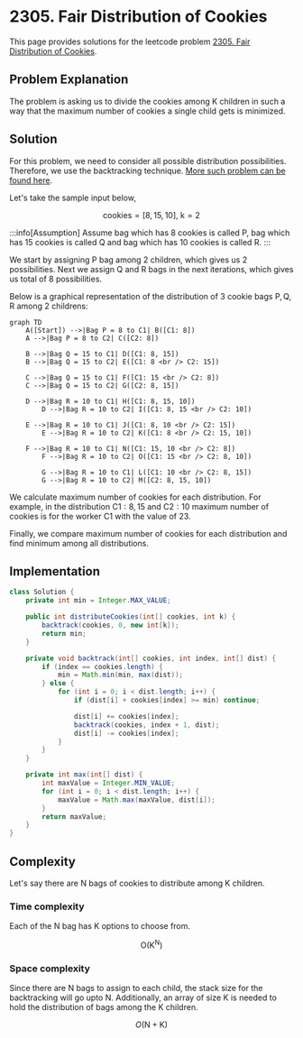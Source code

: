
# 2305. Fair Distribution of Cookies

This page provides solutions for the leetcode problem [2305. Fair Distribution of Cookies](https://leetcode.com/problems/fair-distribution-of-cookies/description/).

## Problem Explanation 

The problem is asking us to divide the cookies among $\text{K}$ children in such a way that the maximum number of cookies a single child gets is minimized.

## Solution

For this problem, we need to consider all possible distribution possibilities. Therefore, we use the backtracking technique. [More such problem can be found here](/backtracking/partition-array-into-k-subarrays).


Let's take the sample input below,

$$
\text{cookies} = [8,15,10], \ \text{k} = 2
$$

:::info[Assumption]
Assume bag which has $8$ cookies is called $\text{P}$, bag which has $15$ cookies is called $\text{Q}$ and bag which has $10$ cookies is called $\text{R}$.
:::

We start by assigning $\text{P}$ bag among $2$ children, which gives us $2$ possibilities. Next we assign $\text{Q}$ and $\text{R}$ bags in the next iterations, which gives us total of $8$ possibilities.

Below is a graphical representation of the distribution of $3$ cookie bags $\text{P}, \text{Q}, \text{R}$ among $2$ childrens: 

<div style={{textAlign:"center"}}>

```mermaid
graph TD
    A([Start]) -->|Bag P = 8 to C1| B([C1: 8])
    A -->|Bag P = 8 to C2| C([C2: 8])
	
    B -->|Bag Q = 15 to C1| D([C1: 8, 15])
    B -->|Bag Q = 15 to C2| E([C1: 8 <br /> C2: 15])

    C -->|Bag Q = 15 to C1| F([C1: 15 <br /> C2: 8])
    C -->|Bag Q = 15 to C2| G([C2: 8, 15])

    D -->|Bag R = 10 to C1| H([C1: 8, 15, 10])
		D -->|Bag R = 10 to C2| I([C1: 8, 15 <br /> C2: 10])

    E -->|Bag R = 10 to C1| J([C1: 8, 10 <br /> C2: 15])
		E -->|Bag R = 10 to C2| K([C1: 8 <br /> C2: 15, 10])

    F -->|Bag R = 10 to C1| N([C1: 15, 10 <br /> C2: 8])
		F -->|Bag R = 10 to C2| O([C1: 15 <br /> C2: 8, 10])

		G -->|Bag R = 10 to C1| L([C1: 10 <br /> C2: 8, 15])
		G -->|Bag R = 10 to C2| M([C2: 8, 15, 10])
``` 
</div>

We calculate maximum number of cookies for each distribution. For example, in the distribution $\text{C1}: 8, 15$ and $\text{C2}:10$ maximum number of cookies is for the worker $\text{C1}$ with the value of $23$. 

Finally, we compare maximum number of cookies for each distribution and find minimum among all distributions.


## Implementation
<Tabs>
  <TabItem value="Java" label="Java" default>

```java
class Solution {
    private int min = Integer.MAX_VALUE;

    public int distributeCookies(int[] cookies, int k) {
        backtrack(cookies, 0, new int[k]);
        return min;
    }

    private void backtrack(int[] cookies, int index, int[] dist) {
        if (index == cookies.length) {
            min = Math.min(min, max(dist));
        } else {
            for (int i = 0; i < dist.length; i++) {
                if (dist[i] + cookies[index] >= min) continue;

                dist[i] += cookies[index]; 
                backtrack(cookies, index + 1, dist);
                dist[i] -= cookies[index];
            }
        }
    }

    private int max(int[] dist) {
        int maxValue = Integer.MIN_VALUE;
        for (int i = 0; i < dist.length; i++) {
            maxValue = Math.max(maxValue, dist[i]);
        }
        return maxValue;
    }
}
```
</TabItem>
</Tabs>


## Complexity

Let's say there are $\text{N}$ bags of cookies to distribute among $\text{K}$ children.

### Time complexity 

Each of the $\text{N}$ bag has $\text{K}$ options to choose from.

$$
\text{O}(\text{K} ^ \text{N})
$$



### Space complexity

Since there are $\text{N}$ bags to assign to each child, the stack size for the backtracking will go upto $\text{N}$. Additionally, an array of size $\text{K}$ is needed to hold the distribution of bags among the $\text{K}$ children.

$$
O(\text{N} + \text{K})
$$

